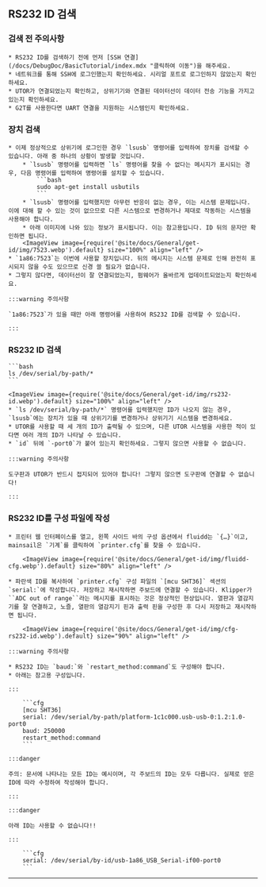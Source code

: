 ## RS232 ID 검색

### 검색 전 주의사항

    * RS232 ID를 검색하기 전에 먼저 [SSH 연결](/docs/DebugDoc/BasicTutorial/index.mdx "클릭하여 이동")을 해주세요.
    * 네트워크를 통해 SSH에 로그인했는지 확인하세요. 시리얼 포트로 로그인하지 않았는지 확인하세요.
    * UTOR가 연결되었는지 확인하고, 상위기기와 연결된 데이터선이 데이터 전송 기능을 가지고 있는지 확인하세요.
    * G2T를 사용한다면 UART 연결을 지원하는 시스템인지 확인하세요.

### 장치 검색

    * 이제 정상적으로 상위기에 로그인한 경우 `lsusb` 명령어를 입력하여 장치를 검색할 수 있습니다. 아래 중 하나의 상황이 발생할 것입니다.
        * `lsusb` 명령어를 입력하면 `ls` 명령어를 찾을 수 없다는 메시지가 표시되는 경우, 다음 명령어를 입력하여 명령어를 설치할 수 있습니다.
            ```bash
            sudo apt-get install usbutils
            ```
        * `lsusb` 명령어를 입력했지만 아무런 반응이 없는 경우, 이는 시스템 문제입니다. 이에 대해 할 수 있는 것이 없으므로 다른 시스템으로 변경하거나 제대로 작동하는 시스템을 사용해야 합니다.
        * 아래 이미지에 나와 있는 정보가 표시됩니다. 이는 참고용입니다. ID 뒤의 문자만 확인하면 됩니다.
        <ImageView image={require('@site/docs/General/get-id/img/7523.webp').default} size="100%" align="left" />
    * `1a86:7523`는 이번에 사용할 장치입니다. 뒤의 메시지는 시스템 문제로 인해 완전히 표시되지 않을 수도 있으므로 신경 쓸 필요가 없습니다.
    * 그렇지 않다면, 데이터선이 잘 연결되었는지, 펌웨어가 올바르게 업데이트되었는지 확인하세요.

    :::warning 주의사항

    `1a86:7523`가 있을 때만 아래 명령어를 사용하여 RS232 ID를 검색할 수 있습니다.

    :::


### RS232 ID 검색

    ```bash
    ls /dev/serial/by-path/*
    ```

    <ImageView image={require('@site/docs/General/get-id/img/rs232-id.webp').default} size="100%" align="left" />
    * `ls /dev/serial/by-path/*` 명령어를 입력했지만 ID가 나오지 않는 경우, `lsusb`에는 장치가 있을 때 상위기기를 변경하거나 상위기기 시스템을 변경하세요.
    * UTOR를 사용할 때 세 개의 ID가 출력될 수 있으며, 다른 UTOR 시스템을 사용한 적이 있다면 여러 개의 ID가 나타날 수 있습니다.
    * `id` 뒤에 `-port0`가 붙어 있는지 확인하세요. 그렇지 않으면 사용할 수 없습니다.

    :::warning 주의사항

    도구판과 UTOR가 반드시 접지되어 있어야 합니다! 그렇지 않으면 도구판에 연결할 수 없습니다!

    :::

### RS232 ID를 구성 파일에 작성

    * 프린터 웹 인터페이스를 열고, 왼쪽 사이드 바의 구성 옵션에서 fluidd는 `{…}`이고, mainsail은 `기계`를 클릭하여 `printer.cfg`를 찾을 수 있습니다.

        <ImageView image={require('@site/docs/General/get-id/img/fluidd-cfg.webp').default} size="80%" align="left" />

    * 파란색 ID를 복사하여 `printer.cfg` 구성 파일의 `[mcu SHT36]` 섹션의 `serial:`에 작성합니다. 저장하고 재시작하면 주보드에 연결할 수 있습니다. Klipper가 ``ADC out of range``라는 메시지를 표시하는 것은 정상적인 현상입니다. 열판과 열감지기를 잘 연결하고, 노즐, 열판의 열감지기 핀과 출력 핀을 구성한 후 다시 저장하고 재시작하면 됩니다.

        <ImageView image={require('@site/docs/General/get-id/img/cfg-rs232-id.webp').default} size="90%" align="left" />

    :::warning 주의사항

    * RS232 ID는 `baud:`와 `restart_method:command`도 구성해야 합니다.
    * 아래는 참고용 구성입니다.

    :::

        ```cfg
        [mcu SHT36]
        serial: /dev/serial/by-path/platform-1c1c000.usb-usb-0:1.2:1.0-port0
        baud: 250000
        restart_method:command
        ```

    :::danger

    주의: 문서에 나타나는 모든 ID는 예시이며, 각 주보드의 ID는 모두 다릅니다. 실제로 얻은 ID에 따라 수정하여 작성해야 합니다.

    :::

    :::danger

    아래 ID는 사용할 수 없습니다!!

    :::

        ```cfg
        serial: /dev/serial/by-id/usb-1a86_USB_Serial-if00-port0
        ```
----